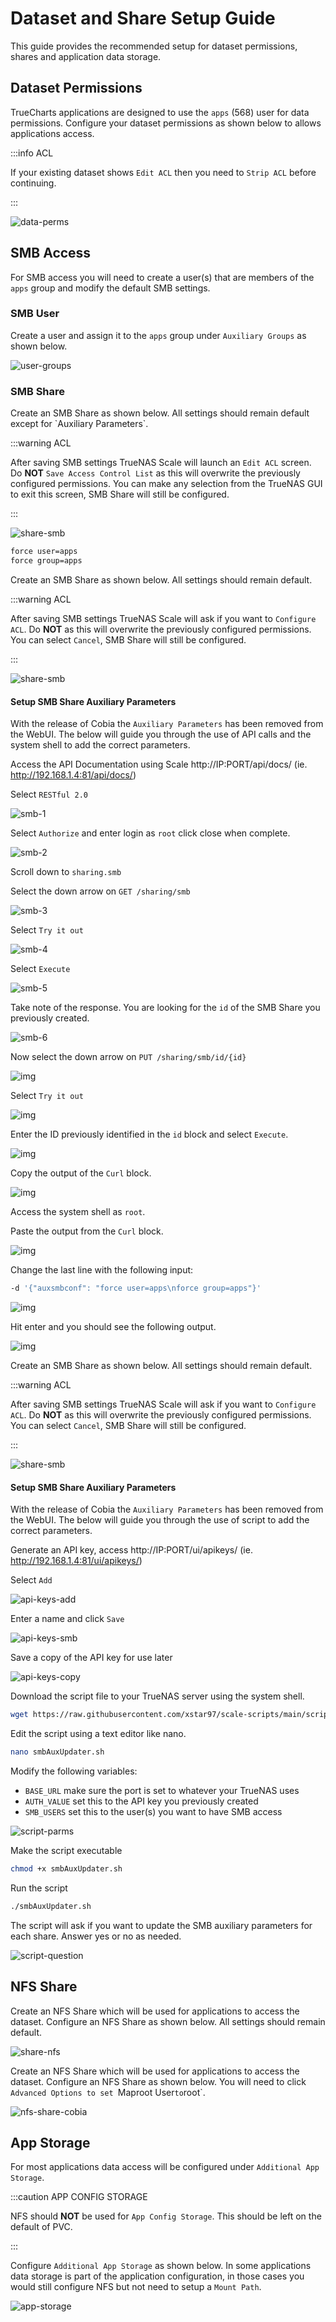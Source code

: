 # Dataset and Share Setup Guide

This guide provides the recommended setup for dataset permissions, shares and application data storage.

## Dataset Permissions

TrueCharts applications are designed to use the `apps` (568) user for data permissions. Configure your dataset permissions as shown below to allows applications access.

:::info ACL

If your existing dataset shows `Edit ACL` then you need to `Strip ACL` before continuing.

:::

![data-perms](./img/data-perms.png)

## SMB Access

For SMB access you will need to create a user(s) that are members of the `apps` group and modify the default SMB settings. 

### SMB User

Create a user and assign it to the `apps` group under `Auxiliary Groups` as shown below.

![user-groups](./img/user-groups.png)

### SMB Share


<Tabs>
  <TabItem value="bluefin" label="Bluefin" default>
Create an SMB Share as shown below. All settings should remain default except for `Auxiliary Parameters`.

:::warning ACL

After saving SMB settings TrueNAS Scale will launch an `Edit ACL` screen. Do **NOT** `Save Access Control List` as this will overwrite the previously configured permissions. You can make any selection from the TrueNAS GUI to exit this screen, SMB Share will still be configured.

:::

![share-smb](./img/share-smb.png)

```bash
force user=apps
force group=apps
```
  </TabItem>
  <TabItem value="cobia" label="Cobia">
Create an SMB Share as shown below. All settings should remain default.

:::warning ACL

After saving SMB settings TrueNAS Scale will ask if you want to `Configure ACL`. Do **NOT** as this will overwrite the previously configured permissions. You can select `Cancel`, SMB Share will still be configured.

:::

![share-smb](./img/share-smb-cobia.png)

#### Setup SMB Share Auxiliary Parameters

With the release of Cobia the `Auxiliary Parameters` has been removed from the WebUI. The below will guide you through the use of API calls and the system shell to add the correct parameters.

Access the API Documentation using Scale http://IP:PORT/api/docs/ (ie. http://192.168.1.4:81/api/docs/)

Select `RESTful 2.0`

![smb-1](./img/smb-1.png)

Select `Authorize` and enter login as `root` click close when complete.

![smb-2](./img/smb-2.png)

Scroll down to `sharing.smb`

Select the down arrow on `GET /sharing/smb`

![smb-3](./img/smb-3.png)

Select `Try it out`

![smb-4](./img/smb-4.png)

Select `Execute`

![smb-5](./img/smb-5.png)

Take note of the response. You are looking for the `id` of the SMB Share you previously created.

![smb-6](./img/smb-6.png)

Now select the down arrow on `PUT /sharing/smb/id/{id}`

![img](./img/smb-7.png)

Select `Try it out`

![img](./img/smb-8.png)

Enter the ID previously identified in the `id` block and select `Execute`.

![img](./img/smb-9.png)

Copy the output of the `Curl` block.

![img](./img/smb-10.png)

Access the system shell as `root`.

Paste the output from the `Curl` block.

![img](./img/smb-11.png)

Change the last line with the following input:

```bash
-d '{"auxsmbconf": "force user=apps\nforce group=apps"}'
```

![img](./img/smb-12.png)

Hit enter and you should see the following output.

![img](./img/smb-13.png)

  </TabItem>
  <TabItem value="cobia-script" label="Cobia (Script Method)">
Create an SMB Share as shown below. All settings should remain default.

:::warning ACL

After saving SMB settings TrueNAS Scale will ask if you want to `Configure ACL`. Do **NOT** as this will overwrite the previously configured permissions. You can select `Cancel`, SMB Share will still be configured.

:::

![share-smb](./img/share-smb-cobia.png)

#### Setup SMB Share Auxiliary Parameters

With the release of Cobia the `Auxiliary Parameters` has been removed from the WebUI. The below will guide you through the use of script to add the correct parameters.

Generate an API key, access http://IP:PORT/ui/apikeys/ (ie. http://192.168.1.4:81/ui/apikeys/)

Select `Add`

![api-keys-add](./img/api-keys-add.png)

Enter a name and click `Save`

![api-keys-smb](./img/api-keys-smb.png)

Save a copy of the API key for use later

![api-keys-copy](./img/api-keys-copy.png)

Download the script file to your TrueNAS server using the system shell.

```bash
wget https://raw.githubusercontent.com/xstar97/scale-scripts/main/scripts/smbAuxUpdater.sh
```

Edit the script using a text editor like nano.

```bash
nano smbAuxUpdater.sh
```

Modify the following variables:
- `BASE_URL` make sure the port is set to whatever your TrueNAS uses
- `AUTH_VALUE` set this to the API key you previously created
- `SMB_USERS` set this to the user(s) you want to have SMB access

![script-parms](./img/script-parms.png)

Make the script executable

```bash
chmod +x smbAuxUpdater.sh
```

Run the script

```bash
./smbAuxUpdater.sh
```

The script will ask if you want to update the SMB auxiliary parameters for each share. Answer yes or no as needed.

![script-question](./img/script-question.png)
  </TabItem>
</Tabs>

## NFS Share

<Tabs>
  <TabItem value="bluefin-nfs" label="Bluefin" default>

Create an NFS Share which will be used for applications to access the dataset. Configure an NFS Share as shown below. All settings should remain default.

![share-nfs](./img/share-nfs.png)

  </TabItem>
  <TabItem value="cobia-nfs" label="Cobia">

Create an NFS Share which will be used for applications to access the dataset. Configure an NFS Share as shown below. You will need to click `Advanced Options to set `Maproot User` to `root`.

![nfs-share-cobia](./img/nfs-share-cobia.png)

  </TabItem>
</Tabs>

## App Storage

For most applications data access will be configured under `Additional App Storage`.

:::caution APP CONFIG STORAGE

NFS should **NOT** be used for `App Config Storage`. This should be left on the default of PVC.

:::

Configure `Additional App Storage` as shown below. In some applications data storage is part of the application configuration, in those cases you would still configure NFS but not need to setup a `Mount Path`.

![app-storage](./img/app-storage.png)
